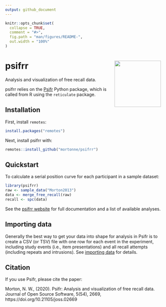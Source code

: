 ```yaml
---
output: github_document
---
```


<!-- README.md is generated from README.Rmd. Please edit that file -->

```r
knitr::opts_chunk$set(
  collapse = TRUE,
  comment = "#>",
  fig.path = "man/figures/README-",
  out.width = "100%"
)
```

# psifrr <img src="man/figures/logo.png" width="150px" align="right" />
<!-- badges: start -->
<!-- badges: end -->

Analysis and visualization of free recall data.

psifrr relies on the [Psifr](https://psifr.readthedocs.io/en/stable/index.html) Python package, which is called from R using the `reticulate` package.

## Installation

First, install `remotes`:

``` r
install.packages("remotes")
```

Next, install psifrr with:

``` r
remotes::install_github("mortonne/psifrr")
```

## Quickstart

To calculate a serial position curve for each participant in a sample dataset:

```r
library(psifrr)
raw <- sample_data("Morton2013")
data <- merge_free_recall(raw)
recall <- spc(data)
```

See the [psifrr website](https://mortonne.github.io/psifrr/index.html) for full
documentation and a list of available analyses.

## Importing data

Generally the best way to get your data into shape for analysis in Psifr is to create a CSV (or TSV) file with one row for each event in the experiment, including study events (i.e., item presentations) and all recall attempts (including repeats and intrusions).
See [importing data](https://psifr.readthedocs.io/en/latest/guide/import.html) for details.

## Citation

If you use Psifr, please cite the paper:

Morton, N. W., (2020). 
Psifr: Analysis and visualization of free recall data. 
Journal of Open Source Software, 5(54), 2669, https://doi.org/10.21105/joss.02669
